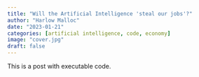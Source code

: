 ```yaml
---
title: "Will the Artificial Intelligence 'steal our jobs'?"
author: "Harlow Malloc"
date: "2023-01-21"
categories: [artificial intelligence, code, economy]
image: "cover.jpg"
draft: false
---
```


This is a post with executable code.

